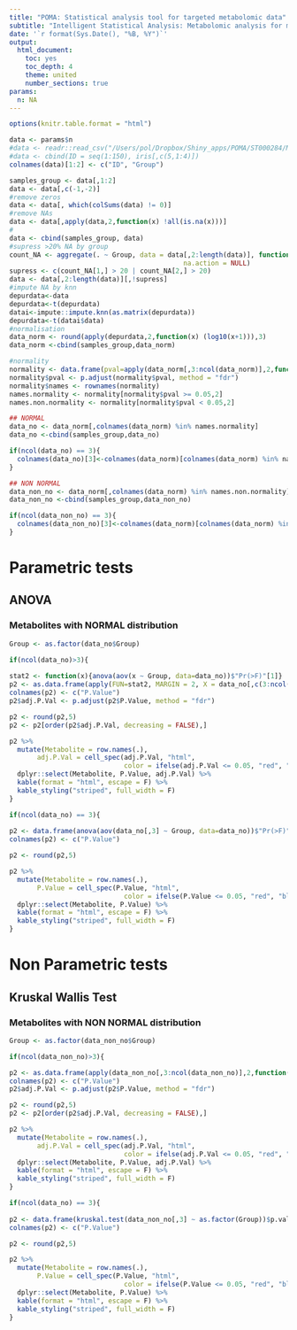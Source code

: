 ```yaml
---
title: "POMA: Statistical analysis tool for targeted metabolomic data"
subtitle: "Intelligent Statistical Analysis: Metabolomic analysis for more than 2 groups using default 'Pre-processing' by POMA"
date: '`r format(Sys.Date(), "%B, %Y")`'
output: 
  html_document:
    toc: yes
    toc_depth: 4
    theme: united
    number_sections: true
params:
  n: NA
---
```


```r
options(knitr.table.format = "html") 

data <- params$n
#data <- readr::read_csv("/Users/pol/Dropbox/Shiny_apps/POMA/ST000284/MET_CRC_ST000284.csv")
#data <- cbind(ID = seq(1:150), iris[,c(5,1:4)])
colnames(data)[1:2] <- c("ID", "Group")
```

```r
samples_group <- data[,1:2]
data <- data[,c(-1,-2)]
#remove zeros
data <- data[, which(colSums(data) != 0)]
#remove NAs
data <- data[,apply(data,2,function(x) !all(is.na(x)))] 
#
data <- cbind(samples_group, data)
#supress >20% NA by group
count_NA <- aggregate(. ~ Group, data = data[,2:length(data)], function(x) {100*(sum(is.na(x))/(sum(is.na(x))+sum(!is.na(x))))}, 
                                            na.action = NULL)
supress <- c(count_NA[1,] > 20 | count_NA[2,] > 20)
data <- data[,2:length(data)][,!supress]
#impute NA by knn
depurdata<-data
depurdata<-t(depurdata)
datai<-impute::impute.knn(as.matrix(depurdata))
depurdata<-t(datai$data)
#normalisation
data_norm <- round(apply(depurdata,2,function(x) (log10(x+1))),3)
data_norm <-cbind(samples_group,data_norm)
```

```r
#normality
normality <- data.frame(pval=apply(data_norm[,3:ncol(data_norm)],2,function(x) {shapiro.test(x)$p.value}))
normality$pval <- p.adjust(normality$pval, method = "fdr")
normality$names <- rownames(normality)
names.normality <- normality[normality$pval >= 0.05,2]
names.non.normality <- normality[normality$pval < 0.05,2]
```

```r
## NORMAL
data_no <- data_norm[,colnames(data_norm) %in% names.normality]
data_no <-cbind(samples_group,data_no)

if(ncol(data_no) == 3){
  colnames(data_no)[3]<-colnames(data_norm)[colnames(data_norm) %in% names.normality]
}

## NON NORMAL
data_non_no <- data_norm[,colnames(data_norm) %in% names.non.normality]
data_non_no <-cbind(samples_group,data_non_no)

if(ncol(data_non_no) == 3){
  colnames(data_non_no)[3]<-colnames(data_norm)[colnames(data_norm) %in% names.non.normality]
}

```

# Parametric tests

## ANOVA

### Metabolites with NORMAL distribution

```r

Group <- as.factor(data_no$Group)

if(ncol(data_no)>3){
  
stat2 <- function(x){anova(aov(x ~ Group, data=data_no))$"Pr(>F)"[1]}
p2 <- as.data.frame(apply(FUN=stat2, MARGIN = 2, X = data_no[,c(3:ncol(data_no))]))
colnames(p2) <- c("P.Value")
p2$adj.P.Val <- p.adjust(p2$P.Value, method = "fdr")

p2 <- round(p2,5)
p2 <- p2[order(p2$adj.P.Val, decreasing = FALSE),]

p2 %>%
  mutate(Metabolite = row.names(.),
       adj.P.Val = cell_spec(adj.P.Val, "html", 
                             color = ifelse(adj.P.Val <= 0.05, "red", "black"))) %>%
  dplyr::select(Metabolite, P.Value, adj.P.Val) %>%
  kable(format = "html", escape = F) %>%
  kable_styling("striped", full_width = F)
}

if(ncol(data_no) == 3){
  
p2 <- data.frame(anova(aov(data_no[,3] ~ Group, data=data_no))$"Pr(>F)"[1])
colnames(p2) <- c("P.Value")

p2 <- round(p2,5)

p2 %>%
  mutate(Metabolite = row.names(.),
       P.Value = cell_spec(P.Value, "html", 
                             color = ifelse(P.Value <= 0.05, "red", "black"))) %>%
  dplyr::select(Metabolite, P.Value) %>%
  kable(format = "html", escape = F) %>%
  kable_styling("striped", full_width = F)
}

```

# Non Parametric tests 

## Kruskal Wallis Test

### Metabolites with NON NORMAL distribution

```r

Group <- as.factor(data_non_no$Group)

if(ncol(data_non_no)>3){

p2 <- as.data.frame(apply(data_non_no[,3:ncol(data_non_no)],2,function(x){kruskal.test(x ~ as.factor(Group))$p.value}))
colnames(p2) <- c("P.Value")
p2$adj.P.Val <- p.adjust(p2$P.Value, method = "fdr")

p2 <- round(p2,5)
p2 <- p2[order(p2$adj.P.Val, decreasing = FALSE),]

p2 %>%
  mutate(Metabolite = row.names(.),
       adj.P.Val = cell_spec(adj.P.Val, "html", 
                             color = ifelse(adj.P.Val <= 0.05, "red", "black"))) %>%
  dplyr::select(Metabolite, P.Value, adj.P.Val) %>%
  kable(format = "html", escape = F) %>%
  kable_styling("striped", full_width = F)
}

if(ncol(data_no) == 3){
  
p2 <- data.frame(kruskal.test(data_non_no[,3] ~ as.factor(Group))$p.value)
colnames(p2) <- c("P.Value")

p2 <- round(p2,5)

p2 %>%
  mutate(Metabolite = row.names(.),
       P.Value = cell_spec(P.Value, "html", 
                             color = ifelse(P.Value <= 0.05, "red", "black"))) %>%
  dplyr::select(Metabolite, P.Value) %>%
  kable(format = "html", escape = F) %>%
  kable_styling("striped", full_width = F)
}


```

